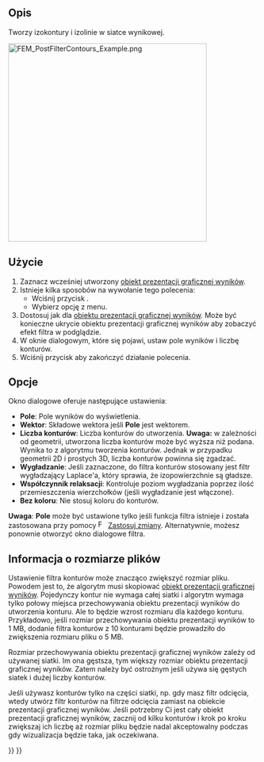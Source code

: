 <languages/>

{{Docnav
|[[FEM_PostFilterClipRegion/pl|Filtr przycięcia obszaru]]
|[[FEM_PostFilterGlyph/pl|Filtr symboli]]
|[[FEM_Workbench/pl|środowisko pracy MES]]
|IconL=FEM_PostFilterClipRegion.svg
|IconR=FEM_PostFilterGlyph.svg
|IconC=Workbench_FEM.svg
}}

<div class="mw-translate-fuzzy">
{{GuiCommand/pl
|Name=FEM PostFilterContours
|Name/pl=MES: Filtr konturów
|MenuLocation=Wyniki → Filtr konturów
|Workbenches=[[FEM_Workbench/pl|MES]]
|Version=0.21
|SeeAlso=[[FEM_PostPipelineFromResult/pl|Prezentacja graficzna wyników]], [[FEM_PostCreateFunctions/pl|Funkcje filtrów MES]], [[FEM_tutorial/pl|Poradnik MES]]
}}
</div>

<span id="Description"></span>
==Opis==

Tworzy izokontury i izolinie w siatce wynikowej.

[[File:FEM_PostFilterContours_Example.png|400px]]
{{Caption|Izokontury przedstawiające składową Y bezwzględnej gęstości strumienia magnetycznego<br> w i wokół miedzianego przewodu, wokół którego przepływa prąd elektryczny z częstotliwością 100 kHz.<br> Więcej informacji o tym modelu można znaleźć w sekcji 14 dokumentu [https://www.nic.funet.fi/index/elmer/doc/ElmerTutorials.pdf Poradnik Elmer].}}

<span id="Usage"></span>
==Użycie==

<div class="mw-translate-fuzzy">
# Zaznacz wcześniej utworzony [[FEM_PostPipelineFromResult/pl|obiekt prezentacji graficznej wyników]].
# Istnieje kilka sposobów na wywołanie tego polecenia:
#* Wciśnij przycisk {{Button|[[Image:FEM_PostFilterContours.svg|16px]] [[FEM_PostFilterContours/pl|Filtr konturów]]}}.
#* Wybierz opcję {{MenuCommand|Wyniki → [[Image:FEM_PostFilterContours.svg|16px]] Filtr konturów}} z menu.
# Dostosuj {{MenuCommand|Opcje wyświetlania wyników}} jak dla [[FEM_PostPipelineFromResult/pl|obiektu prezentacji graficznej wyników]]. Może być konieczne ukrycie obiektu prezentacji graficznej wyników aby zobaczyć efekt filtra w podglądzie.
# W oknie dialogowym, które się pojawi, ustaw pole wyników i liczbę konturów.
# Wciśnij przycisk {{Button|OK}} aby zakończyć działanie polecenia.
</div>

<span id="Options"></span>
==Opcje==

Okno dialogowe oferuje następujące ustawieniaː

* '''Pole''': Pole wyników do wyświetlenia.
* '''Wektor''': Składowe wektora jeśli '''Pole''' jest wektorem.
* '''Liczba konturów''': Liczba konturów do utworzenia. '''Uwaga:''' w zależności od geometrii, utworzona liczba konturów może być wyższa niż podana. Wynika to z algorytmu tworzenia konturów. Jednak w przypadku geometrii 2D i prostych 3D, liczba konturów powinna się zgadzać.
* '''Wygładzanie''': Jeśli zaznaczone, do filtra konturów stosowany jest filtr wygładzający Laplace'a, który sprawia, że izopowierzchnie są gładsze. {{Version/pl|1.1}}
* '''Współczynnik relaksacji''': Kontroluje poziom wygładzania poprzez ilość przemieszczenia wierzchołków (jeśli wygładzanie jest włączone). {{Version/pl|1.1}}
* '''Bez koloru''': Nie stosuj koloru do konturów.

'''Uwaga''': '''Pole''' może być ustawione tylko jeśli funkcja filtra istnieje i została zastosowana przy pomocy [[Image:FEM_PostApplyChanges.svg|16px]] [[FEM_PostApplyChanges/pl|Zastosuj zmiany]]. Alternatywnie, możesz ponownie otworzyć okno dialogowe filtra.

<span id="File_Size_Information"></span>
==Informacja o rozmiarze plików==

Ustawienie filtra konturów może znacząco zwiększyć rozmiar pliku. Powodem jest to, że algorytm musi skopiować [[FEM_PostPipelineFromResult/pl|obiekt prezentacji graficznej wyników]]. Pojedynczy kontur nie wymaga całej siatki i algorytm wymaga tylko połowy miejsca przechowywania obiektu prezentacji wyników do utworzenia konturu. Ale to będzie wzrost rozmiaru dla każdego konturu. Przykładowo, jeśli rozmiar przechowywania obiektu prezentacji wyników to 1 MB, dodanie filtra konturów z 10 konturami będzie prowadziło do zwiększenia rozmiaru pliku o 5 MB.

Rozmiar przechowywania obiektu prezentacji graficznej wyników zależy od używanej siatki. Im ona gęstsza, tym większy rozmiar obiektu prezentacji graficznej wyników. Zatem należy być ostrożnym jeśli używa się gęstych siatek i dużej liczby konturów.

Jeśli używasz konturów tylko na części siatki, np. gdy masz filtr odcięcia, wtedy utwórz filtr konturów na filtrze odcięcia zamiast na obiekcie prezentacji graficznej wyników. Jeśli potrzebny Ci jest cały obiekt prezentacji graficznej wyników, zacznij od kilku konturów i krok po kroku zwiększaj ich liczbę aż rozmiar pliku będzie nadal akceptowalny podczas gdy wizualizacja będzie taka, jak oczekiwana.


{{Docnav
|[[FEM_PostFilterClipRegion/pl|Filtr przycięcia obszaru]]
|[[FEM_PostFilterGlyph/pl|Filtr symboli]]
|[[FEM_Workbench/pl|środowisko pracy MES]]
|IconL=FEM_PostFilterClipRegion.svg
|IconR=FEM_PostFilterGlyph.svg
|IconC=Workbench_FEM.svg
}}

{{FEM Tools navi{{#translation:}}}}
{{Userdocnavi{{#translation:}}}}